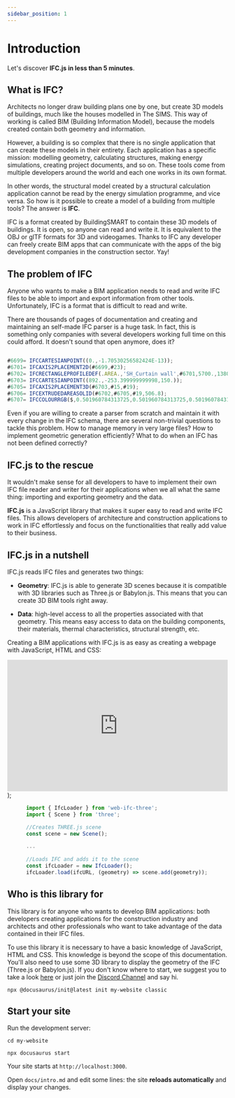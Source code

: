 ```yaml
---
sidebar_position: 1
---
```


# Introduction

Let's discover **IFC.js in less than 5 minutes**.

## What is IFC?

Architects no longer draw building plans one by one, but create 3D models of buildings, much like the houses modelled in The SIMS. This way of working is called BIM (Building Information Model), because the models created contain both geometry and information.

However, a building is so complex that there is no single application that can create these models in their entirety. Each application has a specific mission: modelling geometry, calculating structures, making energy simulations, creating project documents, and so on. These tools come from multiple developers around the world and each one works in its own format. 

In other words, the structural model created by a structural calculation application cannot be read by the energy simulation programme, and vice versa. So how is it possible to create a model of a building from multiple tools? The answer is **IFC**.

IFC is a format created by BuildingSMART to contain these 3D models of buildings. It is open, so anyone can read and write it. It is equivalent to the OBJ or glTF formats for 3D and videogames. Thanks to IFC any developer can freely create BIM apps that can communicate with the apps of the big development companies in the construction sector. Yay!

## The problem of IFC

Anyone who wants to make a BIM application needs to read and write IFC files to be able to import and export information from other tools. Unfortunately, IFC is a format that is difficult to read and write.

There are thousands of pages of documentation and creating and maintaining an self-made IFC parser is a huge task. In fact, this is something only companies with several developers working full time on this could afford. It doesn't sound that open anymore, does it?

```js title="This is what an IFC looks like from inside:"

#6699= IFCCARTESIANPOINT((0.,-1.70530256582424E-13));
#6701= IFCAXIS2PLACEMENT2D(#6699,#23);
#6702= IFCRECTANGLEPROFILEDEF(.AREA.,'SH_Curtain wall',#6701,5700.,1380.);
#6703= IFCCARTESIANPOINT((892.,-253.399999999998,150.));
#6705= IFCAXIS2PLACEMENT3D(#6703,#15,#19);
#6706= IFCEXTRUDEDAREASOLID(#6702,#6705,#19,506.8);
#6707= IFCCOLOURRGB($,0.501960784313725,0.501960784313725,0.501960784313725);

```

Even if you are willing to create a parser from scratch and maintain it with every change in the IFC schema, there are several non-trivial questions to tackle this problem. How to manage memory in very large files? How to implement geometric generation efficiently? What to do when an IFC has not been defined correctly?

## IFC.js to the rescue

It wouldn't make sense for all developers to have to implement their own IFC file reader and writer for their applications when we all what the same thing: importing and exporting geometry and the data.

**IFC.js** is a JavaScript library that makes it super easy to read and write IFC files. This allows developers of architecture and construction applications to work in IFC effortlessly and focus on the functionalities that really add value to their business.

## IFC.js in a nutshell

IFC.js reads IFC files and generates two things:

- **Geometry**: IFC.js is able to generate 3D scenes because it is compatible with 3D libraries such as Three.js or Babylon.js. This means that you can create 3D BIM tools right away.


- **Data**: high-level access to all the properties associated with that geometry. This means easy access to data on the building components, their materials, thermal characteristics, structural strength, etc.


Creating a BIM applications with IFC.js is as easy as creating a webpage with JavaScript, HTML and CSS:

<iframe width="100%" height="300" key={Math.random()} src="https://ifcjs.github.io/hello-world/introduction/" allowfullscreen="allowfullscreen" allowpaymentrequest frameborder="0"></iframe>
);

<Highlight></Highlight>

```js
      import { IfcLoader } from 'web-ifc-three';
      import { Scene } from 'three';

      //Creates THREE.js scene
      const scene = new Scene();

      ...
      
      //Loads IFC and adds it to the scene
      const ifcLoader = new IfcLoader();
      ifcLoader.load(ifcURL, (geometry) => scene.add(geometry));
```

## Who is this library for

This library is for anyone who wants to develop BIM applications: both developers creating applications for the construction industry and architects and other professionals who want to take advantage of the data contained in their IFC files.

To use this library it is necessary to have a basic knowledge of JavaScript, HTML and CSS. This knowledge is beyond the scope of this documentation. You'll also need to use some 3D library to display the geometry of the IFC (Three.js or Babylon.js). If you don't know where to start, we suggest you to take a look [here](https://threejsfundamentals.org/) or just join the [Discord Channel](https://discord.com/invite/g7Uzn2KSwB) and say hi.


```shell
npx @docusaurus/init@latest init my-website classic
```

## Start your site

Run the development server:

```shell
cd my-website

npx docusaurus start
```

Your site starts at `http://localhost:3000`.

Open `docs/intro.md` and edit some lines: the site **reloads automatically** and display your changes.
